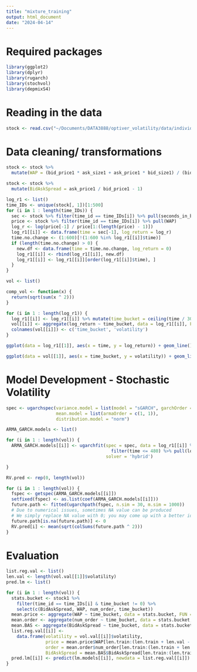 ```yaml
---
title: "mixture_training"
output: html_document
date: "2024-04-14"
---
```


# Required packages
```r
library(ggplot2)
library(dplyr)
library(rugarch)
library(stochvol)
library(depmixS4)
```


# Reading in the data
```r

stock <- read.csv("~/Documents/DATA3888/optiver_volatility/data/individual_book_train/stock_100.csv")

```


# Data cleaning/ transformations
```r

stock <- stock %>%
  mutate(WAP = (bid_price1 * ask_size1 + ask_price1 * bid_size1) / (bid_size1 + ask_size1))

stock <- stock %>%
  mutate(BidAskSpread = ask_price1 / bid_price1 - 1)

```

```r

log_r1 <- list()
time_IDs <- unique(stock[, 1])[1:500]
for (i in 1 : length(time_IDs)) {
  sec <- stock %>% filter(time_id == time_IDs[i]) %>% pull(seconds_in_bucket)
  price <- stock %>% filter(time_id == time_IDs[i]) %>% pull(WAP)
  log_r <- log(price[-1] / price[1:(length(price) - 1)])
  log_r1[[i]] <- data.frame(time = sec[-1], log_return = log_r)
  time.no.change <- (1:600)[!(1:600 %in% log_r1[[i]]$time)]
  if (length(time.no.change) > 0) {
    new.df <- data.frame(time = time.no.change, log_return = 0)
    log_r1[[i]] <- rbind(log_r1[[i]], new.df)
    log_r1[[i]] <- log_r1[[i]][order(log_r1[[i]]$time), ]
  }
}

```


```r

vol <- list()

comp_vol <- function(x) {
  return(sqrt(sum(x ^ 2)))
}

for (i in 1 : length(log_r1)) {
  log_r1[[i]] <- log_r1[[i]] %>% mutate(time_bucket = ceiling(time / 30))
  vol[[i]] <- aggregate(log_return ~ time_bucket, data = log_r1[[i]], FUN = comp_vol)
  colnames(vol[[i]]) <- c('time_bucket', 'volatility')
}

```

```r
ggplot(data = log_r1[[1]], aes(x = time, y = log_return)) + geom_line() 

```

```r
ggplot(data = vol[[1]], aes(x = time_bucket, y = volatility)) + geom_line() + geom_point() 
```

# Model Development - Stochastic Volatility

```r
spec <- ugarchspec(variance.model = list(model = "sGARCH", garchOrder = c(1, 1)), 
                   mean.model = list(armaOrder = c(1, 1)), 
                   distribution.model = "norm")

ARMA_GARCH.models <- list()

for (i in 1 : length(vol)) {
  ARMA_GARCH.models[[i]] <- ugarchfit(spec = spec, data = log_r1[[i]] %>% 
                                        filter(time <= 480) %>% pull(log_return),
                                      solver = 'hybrid')

}
```

```r

RV.pred <- rep(0, length(vol))

for (i in 1 : length(vol)) {
  fspec <- getspec(ARMA_GARCH.models[[i]])
  setfixed(fspec) <- as.list(coef(ARMA_GARCH.models[[i]]))
  future.path <- fitted(ugarchpath(fspec, n.sim = 30, m.sim = 1000))
  # Due to numerical issues, sometimes NA value can be produced 
  # We simply replace NA value with 0; you may come up with a better idea in your own project
  future.path[is.na(future.path)] <- 0 
  RV.pred[i] <- mean(sqrt(colSums(future.path ^ 2)))
}

```


# Evaluation 
```r
list.reg.val <- list()
len.val <- length(vol.val[[1]]$volatility)
pred.lm <- list()

for (i in 1 : length(vol)) {
  stats.bucket <- stock1 %>% 
    filter(time_id == time_IDs[i] & time_bucket != 0) %>% 
    select(c(BidAskSpread, WAP, num_order, time_bucket))
  mean.price <- aggregate(WAP ~ time_bucket, data = stats.bucket, FUN = mean)
  mean.order <- aggregate(num_order ~ time_bucket, data = stats.bucket, FUN = mean)
  mean.BAS <- aggregate(BidAskSpread ~ time_bucket, data = stats.bucket, FUN = mean)
  list.reg.val[[i]] <- 
    data.frame(volatility = vol.val[[i]]$volatility, 
               price = mean.price$WAP[len.train:(len.train + len.val - 1)],
               order = mean.order$num_order[len.train:(len.train + len.val - 1)],
               BidAskSpread = mean.BAS$BidAskSpread[len.train:(len.train + len.val - 1)])
  pred.lm[[i]] <- predict(lm.models[[i]], newdata = list.reg.val[[i]])
}
```












